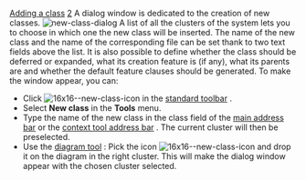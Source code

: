 [[Property:title|Adding a class]]
[[Property:weight|2]]
A dialog window is dedicated to the creation of new classes. 
[[Image:new-class-dialog]]  
A list of all the clusters of the system lets you to choose in which one the new class will be inserted. The name of the new class and the name of the corresponding file can be set thank to two text fields above the list. It is also possible to define whether the class should be deferred or expanded, what its creation feature is (if any), what its parents are and whether the default feature clauses should be generated. 
{{tip| '''Tip''': You can change the class text that is generated by default by editing the following files:$ISE_EIFFEL\studio\help\defaults\$ISE_PLATFORM\full.cls (with default feature clauses) and ...\empty.cls (without default feature clauses). }}
To make the window appear, you can: 
* Click  [[Image:16x16--new-class-icon]]  in the [[Main toolbars|standard toolbar]] . 
* Select '''New class''' in the '''Tools''' menu. 
* Type the name of the new class in the class field of the [[Main address bar|main address bar]]  or the [[Context tool address bar|context tool address bar]] . The current cluster will then be preselected. 
* Use the [[Diagram tool: Introduction|diagram tool]] : Pick the icon  [[Image:16x16--new-class-icon]]  and drop it on the diagram in the right cluster. This will make the dialog window appear with the chosen cluster selected. 

{{seealso| '''See Also''' <br/>
[[Removing a class|Removing a class]]  }}




